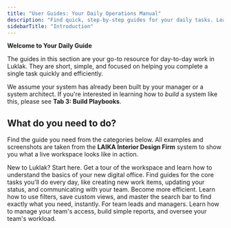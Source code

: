 ```yaml
---
title: "User Guides: Your Daily Operations Manual"
description: "Find quick, step-by-step guides for your daily tasks. Learn how to create objects, update your work, collaborate with your team, and more."
sidebarTitle: "Introduction"
---
```


**Welcome to Your Daily Guide**

<Info>
The guides in this section are your go-to resource for day-to-day work in Luklak. They are short, simple, and focused on helping you complete a single task quickly and efficiently.

We assume your system has already been built by your manager or a system architect. If you're interested in learning how to *build* a system like this, please see **Tab 3: Build Playbooks**.
</Info>

## **What do you need to do?**

Find the guide you need from the categories below. All examples and screenshots are taken from the **LAIKA Interior Design Firm** system to show you what a live workspace looks like in action.

<CardGroup cols={2}>
  <Card title="The First-Day Experience" icon="user-graduate" iconType="duotone" href="/04-user-guides/01-the-first-day-experience/navigating-the-laika-workspace">
    New to Luklak? Start here. Get a tour of the workspace and learn how to understand the basics of your new digital office.
  </Card>
  <Card title="Daily Work & Collaboration" icon="users" iconType="duotone" href="/04-user-guides/02-daily-work-and-collaboration/how-to-create-a-new-lead">
    Find guides for the core tasks you'll do every day, like creating new work items, updating your status, and communicating with your team.
  </Card>
  <Card title="Organizing & Finding Information" icon="magnifying-glass" iconType="duotone" href="/04-user-guides/03-organizing-and-finding-information/how-to-find-your-deals">
    Become more efficient. Learn how to use filters, save custom views, and master the search bar to find exactly what you need, instantly.
  </Card>
  <Card title="Guides for Managers" icon="user-tie" iconType="duotone" href="/04-user-guides/04-guides-for-managers/how-to-add-users-to-a-space">
    For team leads and managers. Learn how to manage your team's access, build simple reports, and oversee your team's workload.
  </Card>
</CardGroup>